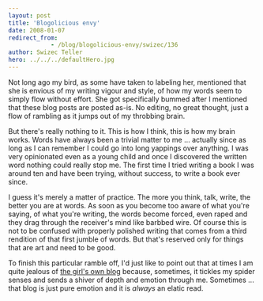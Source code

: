 ```yaml
---
layout: post
title: 'Blogolicious envy'
date: 2008-01-07
redirect_from: 
            - /blog/blogolicious-envy/swizec/136
author: Swizec Teller
hero: ../../../defaultHero.jpg
---
```

Not long ago my bird, as some have taken to labeling her, mentioned that she is envious of my writing vigour and style, of how my words seem to simply flow without effort. She got specifically bummed after I mentioned that these blog posts are posted as-is. No editing, no great thought, just a flow of rambling as it jumps out of my throbbing brain.

But there's really nothing to it. This is how I think, this is how my brain works. Words have always been a trivial matter to me ... actually since as long as I can remember I could go into long yappings over anything. I was very opinionated even as a young child and once I discovered the written word nothing could really stop me. The first time I tried writing a book I was around ten and have been trying, without success, to write a book ever since.

I guess it's merely a matter of practice. The more you think, talk, write, the better you are at words. As soon as you become too aware of what you're saying, of what you're writing, the words become forced, even raped and they drag through the receiver's mind like barbbed wire. Of course this is not to be confused with properly polished writing that comes from a third rendition of that first jumble of words. But that's reserved only for things that are art and need to be good.

To finish this particular ramble off, I'd just like to point out that at times I am quite jealous of [the girl's own blog](http://www.vijavaja.com/enter/cenca/dnevnik_podrob.php?ID=57451) because, sometimes, it tickles my spider senses and sends a shiver of depth and emotion through me. Sometimes ... that blog is just pure emotion and it is _always_ an elatic read.